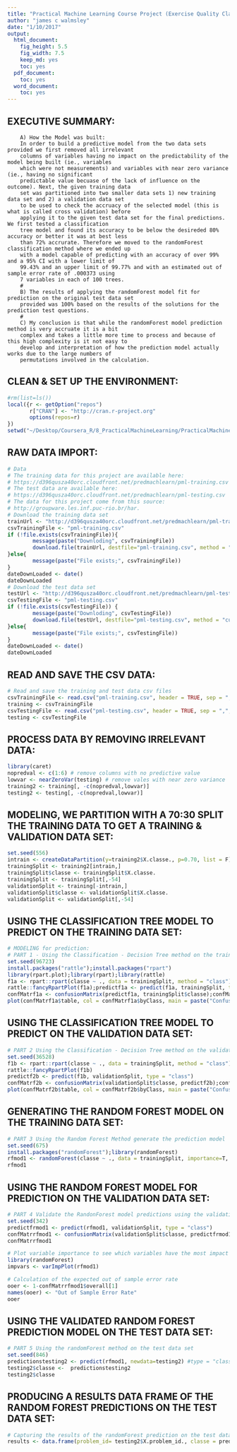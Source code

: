 ```yaml
---
title: "Practical Machine Learning Course Project (Exercise Quality Classification Predictions)"
author: "james c walmsley"
date: "1/10/2017"
output:
  html_document:
    fig_height: 5.5
    fig_width: 7.5
    keep_md: yes
    toc: yes
  pdf_document:
    toc: yes
  word_document:
    toc: yes
---
```

## EXECUTIVE SUMMARY:
        A) How the Model was built:
        In order to build a predictive model from the two data sets provided we first removed all irrelevant  
        columns of variables having no impact on the predictability of the model being built (ie., variables  
        which were not measurements) and variables with near zero variance (ie., having no significant  
        predictable value becuase of the lack of influence on the outcome). Next, the given training data  
        set was partitioned into two smaller data sets 1) new training data set and 2) a validation data set  
        to be used to check the accruacy of the selected model (this is what is called cross validation) before
        applying it to the given test data set for the final predictions. We first tested a classification  
        tree model and found its accuracy to be below the desireded 80% accuracy or better it was at best less  
        than 72% accrurate. Therefore we moved to the randomForest classification method where we ended up  
        with a model capable of predicting with an accuracy of over 99% and a 95% CI with a lower limit of  
        99.43% and an upper limit of 99.77% and with an estimated out of sample error rate of .000373 using  
        7 variables in each of 100 trees.
        #
        B) The results of applying the randomForest model fit for prediction on the original test data set  
        provided was 100% based on the results of the solutions for the prediction test questions. 
        #
        C) My conclusion is that while the randomForest model prediction method is very accruate it is a bit  
        complex and takes a little more time to process and because of this high complexity is it not easy to 
        develop and interpretation of how the prediction model actually works due to the large numbers of  
        permutations involved in the calculation. 


     
## CLEAN & SET UP THE ENVIRONMENT:
```r
#rm(list=ls())
local({r <- getOption("repos")
       r["CRAN"] <- "http://cran.r-project.org"
       options(repos=r)
})
setwd("~/Desktop/Coursera_R/8_PracticalMachineLearning/PracticalMachineLearning")
```

## RAW DATA IMPORT:
```r
# Data
# The training data for this project are available here:
# https://d396qusza40orc.cloudfront.net/predmachlearn/pml-training.csv
# The test data are available here:
# https://d396qusza40orc.cloudfront.net/predmachlearn/pml-testing.csv
# The data for this project come from this source: 
# http://groupware.les.inf.puc-rio.br/har.  
# Download the training data set
trainUrl <- "http://d396qusza40orc.cloudfront.net/predmachlearn/pml-training.csv"
csvTrainingFile <- "pml-training.csv"
if (!file.exists(csvTrainingFile)){
        message(paste("Downloding", csvTrainingFile))
        download.file(trainUrl, destfile="pml-training.csv", method = "curl")
}else{
        message(paste("File exists;", csvTrainingFile))
}
dateDownLoaded <- date()
dateDownLoaded
# Download the test data set
testUrl <- "http://d396qusza40orc.cloudfront.net/predmachlearn/pml-testing.csv"
csvTestingFile <- "pml-testing.csv"
if (!file.exists(csvTestingFile)) {
        message(paste("Downloding", csvTestingFile))
        download.file(testUrl, destfile="pml-testing.csv", method = "curl")
}else{
        message(paste("File exists;", csvTestingFile))
}
dateDownLoaded <- date()
dateDownLoaded
```
## READ AND SAVE THE CSV DATA:
```r
# Read and save the training and test data csv files 
csvTrainingFile <- read.csv("pml-training.csv", header = TRUE, sep = ",", quote = "", na.strings = c("NA","#DIV/0!",""))
training <- csvTrainingFile
csvTestingFile <- read.csv("pml-testing.csv", header = TRUE, sep = ",", quote = "", na.strings = c("NA","#DIV/0!",""))
testing <- csvTestingFile
```
## PROCESS DATA BY REMOVING IRRELEVANT DATA:
```r
library(caret)
nopredval <- c(1:6) # remove columns with no predictive value
lowvar <- nearZeroVar(testing) # remove vales with near zero variance
training2 <- training[, -c(nopredval,lowvar)]
testing2 <- testing[, -c(nopredval,lowvar)]
```
## MODELING, WE PARTITION WITH A 70:30 SPLIT THE TRAINING DATA TO GET A TRAINING & VALIDATION DATA SET:
```r
set.seed(556)
intrain <- createDataPartition(y=training2$X.classe., p=0.70, list = F)
trainingSplit <- training2[intrain,]
trainingSplit$classe <- trainingSplit$X.classe.
trainingSplit <- trainingSplit[,-54]
validationSplit <- training[-intrain,]
validationSplit$classe <- validationSplit$X.classe.
validationSplit <- validationSplit[,-54]
```
## USING THE CLASSIFICATION TREE MODEL TO PREDICT ON THE TRAINING DATA SET:
```r
# MODELING for prediction:
# PART 1 - Using the Classification - Decision Tree method on the training data set
set.seed(96723)
install.packages("rattle");install.packages("rpart")
library(rpart.plot);library(rpart);library(rattle)
f1a <- rpart::rpart(classe ~ ., data = trainingSplit, method = "class")
rattle::fancyRpartPlot(f1a);predictf1a <- predict(f1a, trainingSplit, type = "class")
confMatrf1a <- confusionMatrix(predictf1a, trainingSplit$classe);confMatrf1a
plot(confMatrf1a$table, col = confMatrf1a$byClass, main = paste("Confusion Matrix: Accuracy = ", round(confMatrf1a$overall["Accuracy"], 4)))
```
 

## USING THE CLASSIFICATION TREE MODEL TO PREDICT ON THE VALIDATION DATA SET:
```r
# PART 2 Using the Classification - Decision Tree method on the validation data set
set.seed(36528)
f1b <- rpart::rpart(classe ~ ., data = trainingSplit, method = "class")
rattle::fancyRpartPlot(f1b)
predictf2b <- predict(f1b, validationSplit, type = "class")
confMatrf2b <- confusionMatrix(validationSplit$classe, predictf2b);confMatrf2b
plot(confMatrf2b$table, col = confMatrf2b$byClass, main = paste("Confusion Matrix: Accuracy = ", round(confMatrf2b$overall["Accuracy"], 4)))
```


## GENERATING THE RANDOM FOREST MODEL ON THE TRAINING DATA SET:
```r
# PART 3 Using the Random Forest Method generate the prediction model
set.seed(675)
install.packages("randomForest");library(randomForest)
rfmod1 <- randomForest(classe ~ ., data = trainingSplit, importance=T, ntree=100)
rfmod1
```


## USING THE RANDOM FOREST MODEL FOR PREDICTION ON THE VALIDATION DATA SET:
```r
# PART 4 Validate the RandonForest model predictions using the validation data set
set.seed(342)
predictfrmod1 <- predict(rfmod1, validationSplit, type = "class")
confMatrrfmod1 <- confusionMatrix(validationSplit$classe, predictfrmod1)
confMatrrfmod1
```


```r
# Plot variable importance to see which variables have the most impact on the prediction model
library(randomForest)
impvars <- varImpPlot(rfmod1)
```


```r
# Calculation of the expected out of sample error rate
ooer <- 1-confMatrrfmod1$overall[1]
names(ooer) <- "Out of Sample Error Rate"
ooer
```


## USING THE VALIDATED RANDOM FOREST PREDICTION MODEL ON THE TEST DATA SET:
```r
# PART 5 Using the randomForest method on the test data set
set.seed(846)
predictionstesting2 <- predict(rfmod1, newdata=testing2) #type = "class"
testing2$classe <-  predictionstesting2
testing2$classe
```

## PRODUCING A RESULTS DATA FRAME OF THE RANDOM FOREST PREDICTIONS ON THE TEST DATA SET:
```r
# Capturing the results of the randomForest prediction on the test data set as results
results <- data.frame(problem_id= testing2$X.problem_id., classe = predictionstesting2)
```







